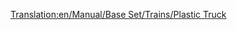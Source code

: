 [[Translation:en/Manual/Base Set/Trains/Plastic Truck]]
{{it/Manual/Base Set/Trains/Vagoni|Picture=[[File:en/Manual/Base Set/Trains/Plastictruck.png]]
|Name=Carro per plastica
|NormalCost=€ 2.238
|NormalWeight=18 / 48 t
|NormalCapacity=30.000 litri di plastica
|MonoCost="
|MonoWeight=18 / 53 t
|MonoCapacity=35.000 litri di plastica
|MagCost="
|MagWeight=18 / 55 t
|MagCapacity=37.000 litri di plastica
|Description=Carro usato per il trasporto della produzione delle sorgenti di plastica alle fabbriche di giocattoli. Solo per il Toyland
}}
